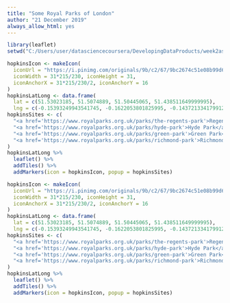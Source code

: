 ```yaml
---
title: "Some Royal Parks of London"
author: "21 December 2019"
always_allow_html: yes
---
```


```r
library(leaflet)
setwd("C:/Users/user/datasciencecoursera/DevelopingDataProducts/week2assignment")
```

```r
hopkinsIcon <- makeIcon(
  iconUrl = "https://i.pinimg.com/originals/9b/c2/67/9bc2674c51e08b99d6ed65204c72b80c.jpg",
  iconWidth = 31*215/230, iconHeight = 31,
  iconAnchorX = 31*215/230/2, iconAnchorY = 16
)
hopkinsLatLong <- data.frame(
  lat = c(51.53023185, 51.5074889, 51.50445065, 51.438511649999995),
  lng = c(-0.15393249943541745, -0.1622053801825995, -0.1437213341799127,-0.2747350347565655))
hopkinsSites <- c(
  "<a href='https://www.royalparks.org.uk/parks/the-regents-park'>Regent's Park</a>",
  "<a href='https://www.royalparks.org.uk/parks/hyde-park'>Hyde Park</a>",
  "<a href='https://www.royalparks.org.uk/parks/green-park'>Green Park</a>",
  "<a href='https://www.royalparks.org.uk/parks/richmond-park'>Richmond Park</a>"
)
hopkinsLatLong %>% 
  leaflet() %>%
  addTiles() %>%
  addMarkers(icon = hopkinsIcon, popup = hopkinsSites)
```

```r
hopkinsIcon <- makeIcon(
  iconUrl = "https://i.pinimg.com/originals/9b/c2/67/9bc2674c51e08b99d6ed65204c72b80c.jpg",
  iconWidth = 31*215/230, iconHeight = 31,
  iconAnchorX = 31*215/230/2, iconAnchorY = 16
)
hopkinsLatLong <- data.frame(
  lat = c(51.53023185, 51.5074889, 51.50445065, 51.438511649999995),
  lng = c(-0.15393249943541745, -0.1622053801825995, -0.1437213341799127,-0.2747350347565655))
hopkinsSites <- c(
  "<a href='https://www.royalparks.org.uk/parks/the-regents-park'>Regent's Park</a>",
  "<a href='https://www.royalparks.org.uk/parks/hyde-park'>Hyde Park</a>",
  "<a href='https://www.royalparks.org.uk/parks/green-park'>Green Park</a>",
  "<a href='https://www.royalparks.org.uk/parks/richmond-park'>Richmond Park</a>"
)
hopkinsLatLong %>% 
  leaflet() %>%
  addTiles() %>%
  addMarkers(icon = hopkinsIcon, popup = hopkinsSites)
```
